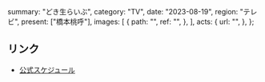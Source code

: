   summary: "どき生らいぶ",
  category: "TV",
  date: "2023-08-19",
  region: "テレビ",
  present: ["橋本桃呼"],
  images: [
    {
      path: "",
      ref: "",
    },
  ],
  acts: {
    url: "",
  },
};

## リンク

- [公式スケジュール](https://takanenonadeshiko.jp/?p=1284)
